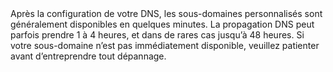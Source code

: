 <Note>
  Après la configuration de votre DNS, les sous-domaines personnalisés sont généralement disponibles en quelques minutes. La propagation DNS peut parfois prendre 1 à 4 heures, et dans de rares cas jusqu’à 48 heures. Si votre sous-domaine n’est pas immédiatement disponible, veuillez patienter avant d’entreprendre tout dépannage.
</Note>
